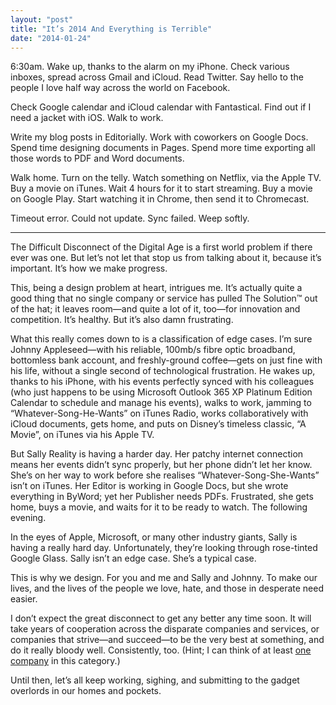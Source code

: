 ```yaml
---
layout: "post"
title: "It’s 2014 And Everything is Terrible"
date: "2014-01-24"
---
```


6:30am. Wake up, thanks to the alarm on my iPhone. Check various inboxes, spread
across Gmail and iCloud. Read Twitter. Say hello to the people I love half way
across the world on Facebook.

Check Google calendar and iCloud calendar with Fantastical. Find out if I need a
jacket with iOS. Walk to work.

Write my blog posts in Editorially. Work with coworkers on Google Docs. Spend
time designing documents in Pages. Spend more time exporting all those words to
PDF and Word documents.

Walk home. Turn on the telly. Watch something on Netflix, via the Apple TV. Buy
a movie on iTunes. Wait 4 hours for it to start streaming. Buy a movie on Google
Play. Start watching it in Chrome, then send it to Chromecast.

Timeout error. Could not update. Sync failed. Weep softly.

---

The Difficult Disconnect of the Digital Age is a first world problem if there
ever was one. But let’s not let that stop us from talking about it, because it’s
important. It’s how we make progress.

This, being a design problem at heart, intrigues me. It’s actually quite a good
thing that no single company or service has pulled The Solution™ out of the hat;
it leaves room—and quite a lot of it, too—for innovation and competition. It’s
healthy. But it’s also damn frustrating.

What this really comes down to is a classification of edge cases. I’m sure
Johnny Appleseed—with his reliable, 100mb/s fibre optic broadband, bottomless
bank account, and freshly-ground coffee—gets on just fine with his life, without
a single second of technological frustration. He wakes up, thanks to his iPhone,
with his events perfectly synced with his colleagues (who just happens to be
using Microsoft Outlook 365 XP Platinum Edition Calendar to schedule and manage
his events), walks to work, jamming to “Whatever-Song-He-Wants” on iTunes Radio,
works collaboratively with iCloud documents, gets home, and puts on Disney’s
timeless classic, “A Movie”, on iTunes via his Apple TV.

But Sally Reality is having a harder day. Her patchy internet connection means
her events didn’t sync properly, but her phone didn’t let her know. She’s on her
way to work before she realises “Whatever-Song-She-Wants” isn’t on iTunes. Her
Editor is working in Google Docs, but she wrote everything in ByWord; yet her
Publisher needs PDFs. Frustrated, she gets home, buys a movie, and waits for it
to be ready to watch. The following evening.

In the eyes of Apple, Microsoft, or many other industry giants, Sally is having
a really hard day. Unfortunately, they’re looking through rose-tinted Google
Glass. Sally isn’t an edge case. She’s a typical case.

This is why we design. For you and me and Sally and Johnny. To make our lives,
and the lives of the people we love, hate, and those in desperate need easier.

I don’t expect the great disconnect to get any better any time soon. It will
take years of cooperation across the disparate companies and services, or
companies that strive—and succeed—to be the very best at something, and do it
really bloody well. Consistently, too. (Hint; I can think of at least
[one company](http://dropbox.com) in this category.)

Until then, let’s all keep working, sighing, and submitting to the gadget
overlords in our homes and pockets.

